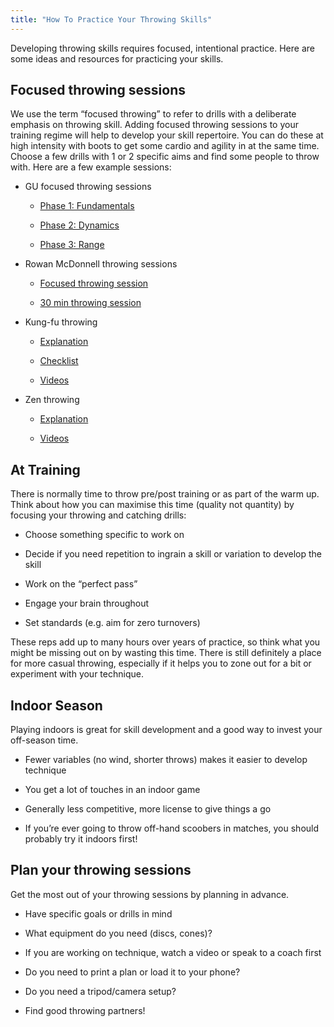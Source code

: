 ```yaml
---
title: "How To Practice Your Throwing Skills"
---
```


Developing throwing skills requires focused, intentional practice. Here are some ideas and resources for practicing your skills.

## Focused throwing sessions

We use the term “focused throwing” to refer to drills with a deliberate emphasis on throwing skill. Adding focused throwing sessions to your training regime will help to develop your skill repertoire. You can do these at high intensity with boots to get some cardio and agility in at the same time. Choose a few drills with 1 or 2 specific aims and find some people to throw with. Here are a few example sessions:

-   GU focused throwing sessions

    -   [Phase 1: Fundamentals](https://drive.google.com/file/d/1siNHzVkC88D38arQ1dkuGW9Bhf74k3ckKjWPQBY7T5_m9iMQ75mUnj85rw458I2be3NxfaL-ONmazP3x/view?usp=sharing)

    -   [Phase 2: Dynamics](https://drive.google.com/file/d/1l422e2dpUTYWYbpOZL7sprCE2diKVny1XYay2CMdZM1r9hTxZ0El5Ztevk1ooN1_f0ExiTROsI2IfnMk/view?usp=drive_link)

    -   [Phase 3: Range](https://drive.google.com/file/d/19YsG3WTTARXm9GyRJTxsr1rtQHECkh9Ph6uIY5_CkQKKUFhqGUiYc2qHsyPLPPXjk85XuIFXs4MlcDL_/view?usp=drive_link)

-   Rowan McDonnell throwing sessions

    -   [Focused throwing session](https://www.youtube.com/watch?v=bWtWMoFx6Po&ab_channel=RowanMcDonnell)

    -   [30 min throwing session](https://www.youtube.com/watch?v=rpqT8J6BzvY&ab_channel=RowanMcDonnell)

-   Kung-fu throwing

    -   [Explanation](https://skydmagazine.com/2012/02/kung-fu-throwing/)

    -   [Checklist](https://docs.google.com/document/d/10UBznDueFkqPrsDgCz9ECGZ6kXW07fK_svnGZo6yY6o/edit?usp=sharing)

    -   [Videos](https://www.youtube.com/watch?v=5mGmnqaN3Wk)

-   Zen throwing

    -   [Explanation](https://skydmagazine.com/2011/11/wiggins-zen-throwing-routine/)

    -   [Videos](https://www.youtube.com/playlist?list=PLezzWvSJAw_Y9WqN4bE1v6EzatYqh2d0M)

## At Training

There is normally time to throw pre/post training or as part of the warm up. Think about how you can maximise this time (quality not quantity) by focusing your throwing and catching drills:

-   Choose something specific to work on

-   Decide if you need repetition to ingrain a skill or variation to develop the skill

-   Work on the “perfect pass”

-   Engage your brain throughout

-   Set standards (e.g. aim for zero turnovers)

These reps add up to many hours over years of practice, so think what you might be missing out on by wasting this time. There is still definitely a place for more casual throwing, especially if it helps you to zone out for a bit or experiment with your technique.

## Indoor Season

Playing indoors is great for skill development and a good way to invest your off-season time.

-   Fewer variables (no wind, shorter throws) makes it easier to develop technique

-   You get a lot of touches in an indoor game

-   Generally less competitive, more license to give things a go

-   If you’re ever going to throw off-hand scoobers in matches, you should probably try it indoors first!

## Plan your throwing sessions

Get the most out of your throwing sessions by planning in advance.

-   Have specific goals or drills in mind

-   What equipment do you need (discs, cones)?

-   If you are working on technique, watch a video or speak to a coach first

-   Do you need to print a plan or load it to your phone?

-   Do you need a tripod/camera setup?

-   Find good throwing partners!
